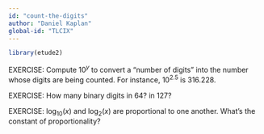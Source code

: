 ```yaml
---
id: "count-the-digits"
author: "Daniel Kaplan"
global-id: "TLCIX"
---
```


```r
library(etude2)
```

EXERCISE: Compute $10^y$ to convert a "number of digits" into the number whose digits are being counted. For instance, $10^{2.5}$ is 316.228.

EXERCISE: How many binary digits in 64? in 127?

EXERCISE: $\log_{10}(x)$ and $\log_2(x)$ are proportional to one another. What's the constant of proportionality?
